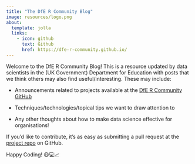 ---
title: "The DfE R Community Blog"
image: resources/logo.png
about:
  template: jolla
  links:
    - icon: github
      text: Github
      href: https://dfe-r-community.github.io/
---

::: {style="text-align: left"}
Welcome to the DfE R Community Blog! This is a resource updated by data
scientists in the (UK Government) Department for Education with posts
that we think others may also find useful/interesting. These may
include:

-   Announcements related to projects available at the [DfE R Community
    GitHub](https://github.com/DfE-R-Community)

-   Techniques/technologies/topical tips we want to draw attention to

-   Any other thoughts about how to make data science effective for
    organisations!

If you'd like to contribute, it's as easy as submitting a pull request
at the [project
repo](https://github.com/DfE-R-Community/dfe-r-community.github.io) on
GitHub.

Happy Coding! 😃💻📈
:::
